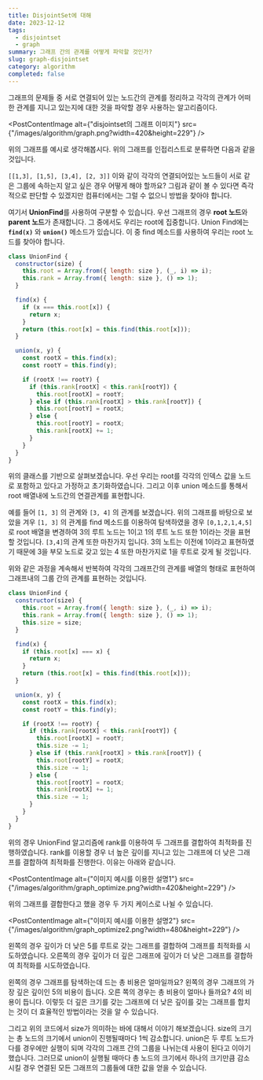 ```yaml
---
title: DisjointSet에 대해
date: 2023-12-12
tags:
  - disjointset
  - graph
summary: 그래프 간의 관계를 어떻게 파악할 것인가?
slug: graph-disjointset
category: algorithm
completed: false
---
```


그래프의 문제들 중 서로 연결되어 있는 노드간의 관계를 정리하고 각각의 관계가 어떠한 관계를 지니고 있는지에 대한 것을 파악할 경우 사용하는 알고리즘이다.

<PostContentImage
  alt={"disjointset의 그래프 이미지"}
  src={"/images/algorithm/graph.png?width=420&height=229"}
/>

위의 그래프를 예시로 생각해봅시다. 위의 그래프를 인접리스트로 분류하면 다음과 같을 것입니다.

`[[1,3], [1,5], [3,4], [2, 3]]` 이와 같이 각각의 연결되어있는 노드들이 서로 같은 그룹에 속하는지 알고 싶은 경우 어떻게 해야 할까요? 그림과 같이 볼 수 있다면 즉각적으로 판단할 수 있겠지만 컴퓨터에서는 그럴 수 없으니 방법을 찾아야 합니다.

여기서 **UnionFind**를 사용하여 구분할 수 있습니다. 우선 그래프의 경우 **root 노드**와 **parent 노드**가 존재합니다. 그 중에서도 우리는 root에 집중합니다. Union Find에는 **`find(x)`** 와 **`union()`** 메소드가 있습니다. 이 중 find 메소드를 사용하여 우리는 root 노드를 찾아야 합니다.

```javascript
class UnionFind {
  constructor(size) {
    this.root = Array.from({ length: size }, (_, i) => i);
    this.rank = Array.from({ length: size }, () => 1);
  }

  find(x) {
    if (x === this.root[x]) {
      return x;
    }
    return (this.root[x] = this.find(this.root[x]));
  }

  union(x, y) {
    const rootX = this.find(x);
    const rootY = this.find(y);

    if (rootX !== rootY) {
      if (this.rank[rootX] < this.rank[rootY]) {
        this.root[rootX] = rootY;
      } else if (this.rank[rootX] > this.rank[rootY]) {
        this.root[rootY] = rootX;
      } else {
        this.root[rootY] = rootX;
        this.rank[rootX] += 1;
      }
    }
  }
}
```

위의 클래스를 기반으로 살펴보겠습니다. 우선 우리는 root를 각각의 인덱스 값을 노드로 포함하고 있다고 가정하고 초기화하였습니다. 그리고 이후 union 메소드를 통해서 root 배열내에 노드간의 연결관계를 표현합니다.

예를 들어 `[1, 3]` 의 관계와 `[3, 4]` 의 관계를 보겠습니다. 위의 그래프를 바탕으로 보았을 겨우 `[1, 3]` 의 관계를 find 메소드를 이용하여 탐색하였을 경우 `[0,1,2,1,4,5]`로 root 배열을 변경하여 3의 루트 노드는 1이고 1의 루트 노드 또한 1이라는 것을 표현할 것입니다. `[3,4]`의 관계 또한 마찬가지 입니다. 3의 노트는 이전에 1이라고 표현하였기 때문에 3을 부모 노드로 갖고 있는 4 또한 마찬가지로 1을 루트로 갖게 될 것입니다.

위와 같은 과정을 계속해서 반복하여 각각의 그래프간의 관계를 배열의 형태로 표현하여 그래프내의 그룹 간의 관계를 표현하는 것입니다.

```javascript
class UnionFind {
  constructor(size) {
    this.root = Array.from({ length: size }, (_, i) => i);
    this.rank = Array.from({ length: size }, () => 1);
    this.size = size;
  }

  find(x) {
    if (this.root[x] === x) {
      return x;
    }
    return (this.root[x] = this.find(this.root[x]));
  }

  union(x, y) {
    const rootX = this.find(x);
    const rootY = this.find(y);

    if (rootX !== rootY) {
      if (this.rank[rootX] < this.rank[rootY]) {
        this.root[rootX] = rootY;
        this.size -= 1;
      } else if (this.rank[rootX] > this.rank[rootY]) {
        this.root[rootY] = rootX;
        this.size -= 1;
      } else {
        this.root[rootY] = rootX;
        this.rank[rootX] += 1;
        this.size -= 1;
      }
    }
  }
}
```

위의 경우 UnionFind 알고리즘에 rank를 이용하여 두 그래프를 결합하여 최적화를 진행하였습니다. rank를 이용할 경우 너 높은 깊이를 지니고 있는 그래프에 더 낮은 그래프를 결합하여 최적화를 진행한다. 이유는 아래와 같습니다.

<PostContentImage
  alt={"이미지 예시를 이용한 설명1"}
  src={"/images/algorithm/graph_optimize.png?width=420&height=229"}
/>

위의 그래프를 결합한다고 했을 경우 두 가지 케이스로 나뉠 수 있습니다.

<PostContentImage
  alt={"이미지 예시를 이용한 설명2"}
  src={"/images/algorithm/graph_optimize2.png?width=480&height=229"}
/>

왼쪽의 경우 깊이가 더 낮은 5를 루트로 갖는 그래프를 결합하여 그래프를 최적화를 시도하였습니다. 오른쪽의 경우 깊이가 더 깊은 그래프에 깊이가 더 낮은 그래프를 결합하여 최적화를 시도하였습니다.

왼쪽의 경우 그래프를 탐색하는데 드는 총 비용은 얼마일까요? 왼쪽의 경우 그래프의 가장 깊은 깊이인 5의 비용이 듭니다. 오른 쪽의 경우는 총 비용이 얼마나 들까요? 4의 비용이 듭니다. 이렇듯 더 깊은 크기를 갖는 그래프에 더 낮은 깊이를 갖는 그래프를 합치는 것이 더 효율적인 방법이라는 것을 알 수 있습니다.

그리고 위의 코드에서 size가 의미하는 바에 대해서 이야기 해보겠습니다. size의 크기는 총 노드의 크기에서 union이 진행될때마다 1씩 감소합니다. union은 두 루트 노드가 다를 경우에만 실행이 되며 각각의 그래프 간의 그룹을 나뉘는데 사용이 된다고 이야기 했습니다. 그러므로 union이 실행될 때마다 총 노드의 크기에서 하나의 크기만큼 감소 시킬 경우 연결된 모든 그래프의 그룹들에 대한 값을 얻을 수 있습니다.
